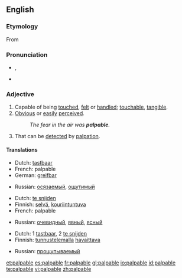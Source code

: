 ==English==

===Etymology===
From {{L.}} {{term|palpabilis|palpābilis|lang=la}}

===Pronunciation===
* {{enPR|păl'pə-bəl}}, {{SAMPA|/pALp@bL:/}}
* {{audio|en-us-palpable.ogg|Audio (US)}}

===Adjective===
{{en-adj}}

# Capable of being [[touch]]ed, [[felt]] or [[handle]]d; [[touchable]], [[tangible]].
# [[obvious|Obvious]] or [[easily]] [[perceived]].
#: ''The fear in the air was '''palpable'''.''
# {{medicine}} That can be [[detect]]ed by [[palpation]].

====Translations====
{{trans-top|capable of being touched}}
* Dutch: [[tastbaar]]
* French: palpable
* German: [[greifbar]]
{{trans-mid}}
* Russian: [[осязаемый]], [[ощутимый]]
{{trans-bottom}}

{{trans-top|obvious}}
* Dutch: [[te snijden]]
* Finnish: [[selvä]], [[kouriintuntuva]]
* French: palpable
{{trans-mid}}
* Russian: [[очевидный]], [[явный]], [[ясный]]
{{trans-bottom}}

{{trans-top|that can be detected by palpation}}
* Dutch: 1 [[tastbaar]], 2 [[te snijden]]
* Finnish: [[tunnustelu|tunnustelemalla]] [[havaittava]]
{{trans-mid}}
* Russian: [[прощупываемый]]
{{trans-bottom}}

[[et:palpable]]
[[es:palpable]]
[[fr:palpable]]
[[gl:palpable]]
[[io:palpable]]
[[id:palpable]]
[[te:palpable]]
[[vi:palpable]]
[[zh:palpable]]